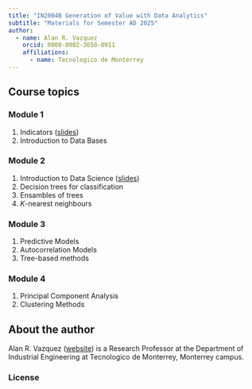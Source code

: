 ```yaml
---
title: "IN2004B Generation of Value with Data Analytics"
subtitle: "Materials for Semester AD 2025"
author: 
  - name: Alan R. Vazquez
    orcid: 0000-0002-3658-0911
    affiliations:
      - name: Tecnologico de Monterrey
---
```


## Course topics

### Module 1

1.  Indicators ([slides](/Module1/Indicators.slides.html))
2.  Introduction to Data Bases

### Module 2

1.  Introduction to Data Science ([slides](/LinearRegression/LinearRegression.slides.html))
2.  Decision trees for classification
3.  Ensambles of trees
4.  *K*-nearest neighbours

### Module 3

1.  Predictive Models
2.  Autocorrelation Models
3.  Tree-based methods

### Module 4

1.  Principal Component Analysis
2.  Clustering Methods

## About the author

Alan R. Vazquez ([website](https://alanrvazquez.netlify.app/)) is a Research Professor at the Department of Industrial Engineering at Tecnologico de Monterrey, Monterrey campus.

### License
